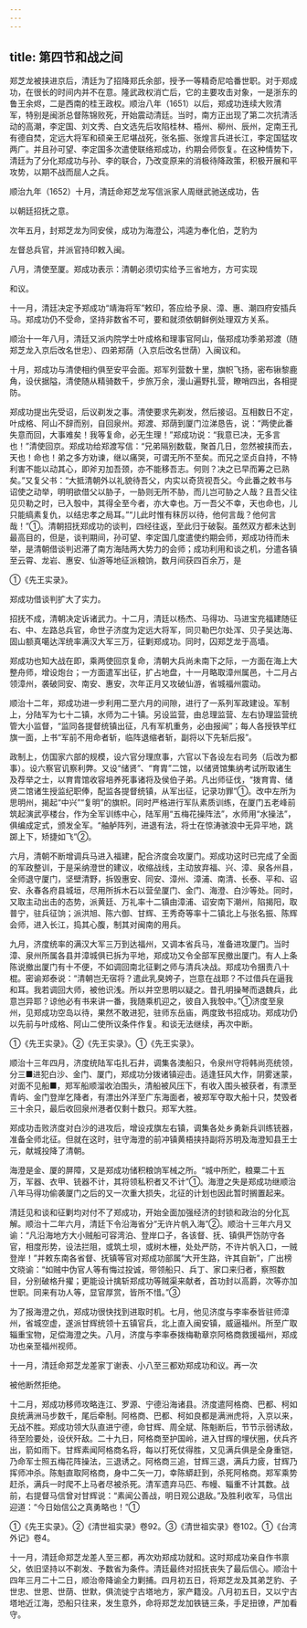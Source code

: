```yaml
---
---
---
```

title: 第四节和战之间
---



郑芝龙被挟进京后，清廷为了招降郑氏余部，授予一等精奇尼哈番世职。对于郑成功，在很长的时间内并不在意。隆武政权消亡后，它的主要攻击对象，一是浙东的鲁王余烬，二是西南的桂王政权。顺治八年（1651）以后，郑成功连续大败清军，特别是闽浙总督陈锦败死，开始震动清廷。当时，南方正出现了第二次抗清活动的高潮，李定国、刘文秀、白文选先后攻陷桂林、梧州、柳州、辰州，定南王孔有德自焚，定远大将军和硕亲王尼堪战死，张名振、张煌言兵进长江，李定国猛攻两广。并且孙可望、李定国多次遣使联络郑成功，约期会师恢复。在这种情势下，清廷为了分化郑成功与孙、李的联合，乃改变原来的消极待降政策，积极开展和平攻势，以期不战而屈人之兵。

顺治九年（1652）十月，清廷命郑芝龙写信派家人周继武驰送成功，告

以朝廷招抚之意。

次年五月，封郑芝龙为同安侯，成功为海澄公，鸿逵为奉化伯，芝豹为

左督总兵官，并派官持印敕入闽。

八月，清使至厦。郑成功表示：清朝必须切实给予三省地方，方可实现

和议。

十一月，清廷决定予郑成功“靖海将军”敕印，答应给予泉、漳、惠、潮四府安插兵马。郑成功仍不受命，坚持非数省不可，要和就须依朝鲜例处理双方关系。

顺治十一年八月，清廷又派内院学士叶成格和理事官阿山，偕郑成功季弟郑渡（随郑芝龙入京后改名世忠）、四弟郑荫（入京后改名世荫）入闽议和。

十月，郑成功与清使相约俱至安平会面。郑军列营数十里，旗帜飞扬，密布锹黎鹿角，设伏据隘，清使随从精骑数千，步旅万余，漫山遍野扎营，瞭哨四出，各相提防。

郑成功提出先受诏，后议剃发之事。清使要求先剃发，然后接诏。互相数日不定，叶成格、阿山不辞而别，自回泉州。郑渡、郑荫到厦门泣涕恳告，说：“两使此番失意而回，大事难矣！我等复命，必无生理！”郑成功说：“我意已决，无多言也！”清使回京。郑成功给郑渡写信：“兄弟隔别数载，聚首几日，忽然被挟而去，天也！命也！弟之多方劝谏，继以痛哭，可谓无所不至矣。而兄之坚贞自持，不特利害不能以动其心，即斧刃加吾颈，亦不能移吾志。何则？决之已早而筹之已熟矣。”又复父书：“大抵清朝外以礼貌待吾父，内实以奇货视吾父。今此番之敕书与诏使之动举，明明欲借父以胁子，一胁则无所不胁，而儿岂可胁之人哉？且吾父往见贝勒之时，已入彀中，其得全至今者，亦大幸也。万一吾父不幸，天也命也，儿只能缟素复仇，以结忠孝之局耳。”“儿此时惟有秣厉以待，他何言哉？他何言哉！”①。清朝招抚郑成功的谈判，四经往返，至此归于破裂。虽然双方都未达到最高目的，但是，谈判期间，孙可望、李定国几度遣使约期会师，郑成功待而未举，是清朝借谈判迟滞了南方海陆两大势力的会师；成功利用和谈之机，分遣各镇至云霄、龙岩、惠安、仙游等地征派粮饷，数月间获四百余万，是

①《先王实录》。

郑成功借谈判扩大了实力。

招抚不成，清朝决定诉诸武力。十二月，清廷以杨杰、马得功、马进宝充福建随征右、中、左路总兵官，命世子济度为定远大将军，同贝勒巴尔处浑、贝子吴达海、固山额真噶达浑统率满汉大军三万，征剿郑成功。同时，囚郑芝龙于高墙。

郑成功也知大战在即，乘两使回京复命，清朝大兵尚未南下之际，一方面在海上大整舟师，增设炮台；一方面遣军出征，扩占地盘，十一月略取漳州属邑，十二月占领漳州，袭破同安、南安、惠安，次年正月又攻破仙游，省城福州震动。

顺治十二年，郑成功进一步利用二至六月的间隙，进行了一系列军政建设。军制上，分陆军为七十二镇，水师为二十镇。另设监营，由总理监营、左右协理监营统管大小监督，“监同各提督统镇出征，凡有军机重务，必由报闻”；每人各授铁竿红旗一面，上书“军前不用命者斩，临阵退缩者斩，副将以下先斩后报”。

政制上，仿国家六部的规模，设六官分理庶事，六官以下各设左右司务（后改为都事）。设六察官讥察利弊。又设“储贤”、“育胄”二馆，以储贤馆集纳考试所取诸生及荐举之士，以育胄馆收容培养死事诸将及侯伯子弟。凡出师征伐，“拨育胄、储贤二馆诸生授监纪职俸，配监各提督统镇，从军出征，记录功罪”①。改中左所为思明州，揭起“中兴”“复明”的旗帜。同时严格进行军队素质训练，在厦门五老峰前筑起演武亭楼台，作为全军训练中心，陆军用“五梅花操阵法”，水师用“水操法”，俱编成定式，颁发全军。“舳舻阵列，进退有法，将士在惊涛骇浪中无异平地，跳踯上下，矫捷如飞”②。

六月，清朝不断增调兵马进入福建，配合济度会攻厦门。郑成功这时已完成了全面的军政整训，于是采纳澄世的建议，收缩战线，主动放弃福、兴、漳、泉各州县，全师退守厦门，坚壁清野，拆毁惠安、同安、漳州、漳浦、南清、长泰、平和、诏安、永春各府县城垣，尽用所拆木石以营垒厦门、金门、海澄、白沙等处。同时，又取主动出击的态势，派黄廷、万礼率十二镇由漳浦、诏安南下潮州，陷揭阳，取普宁，驻兵征饷；派洪旭、陈六御、甘辉、王秀奇等率十二镇北上与张名振、陈辉会师，进入长江，捣其心腹，制其对闽南的用兵。

九月，济度统率的满汉大军三万到达福州，又调本省兵马，准备进攻厦门。当时漳、泉州所属各县并漳城俱已拆为平地，郑成功又令全部军民撤出厦门。有人上条陈说撤出厦门有十不便，不如调回南北征剿之师与清兵决战。郑成功令捆责八十棍。密谕郑泰说：“清朝岂无宿将？遣此乳臭姱子，岂意在战耶？不过借兵在逼我和耳。我若调回大师，被他识浅。所以并空思明以疑之。昔孔明操琴而退魏兵，此意岂异耶？谅他必有书来讲一番，我随乘机迎之，彼自入我彀中。”①济度至泉州，见郑成功空岛以待，果然不敢进犯，驻师东岳庙，两度致书招成功。郑成功仍以先前与叶成格、阿山二使所议条件作复。和谈无法继续，再次中断。

①《先王实录》。②《先王实录》。①《先王实录》。

顺治十三年四月，济度统陆军屯扎石井，调集各澳船只，令泉州守将韩尚亮统领，分三■进犯白沙、金门、厦门，郑成功分拨诸镇迎击。适逢狂风大作，阴雾迷蒙，对面不见船■，郑军船顺溜收泊围头，清船被风压下，有收入围头被获者，有漂至青屿、金门登岸乞降者，有漂出外洋至广东海面者，被郑军夺取大船十只，焚毁者三十余只，最后收回泉州港者仅剩十数只。郑军大胜。

郑成功击败济度对白沙的进攻后，增设戎旗左右镇，调集各处乡勇新兵训练铳器，准备全师北征。但就在这时，驻守海澄的前冲镇黄梧挟持副将苏明及海澄知县王士元，献城投降了清朝。

海澄是金、厦的屏障，又是郑成功储积粮饷军械之所。“城中所贮，粮粟二十五万，军器、衣甲、铳器不计，其将领私积者又不计”①。海澄之失是郑成功继顺治八年马得功偷袭厦门之后的又一次重大损失，北征的计划也因此暂时搁置起来。

清廷见和谈和征剿均对付不了郑成功，开始全面加强经济的封锁和政治的分化瓦解。顺治十二年六月，清廷下令沿海省分“无许片帆入海”②。顺治十三年六月又谕：“凡沿海地方大小贼船可容湾泊、登岸口子，各该督、抚、镇俱严饬防守各官，相度形势，设法拦阻，或筑土坝，或树木栅，处处严防，不许片帆入口，一贼登岸！”并敕东南各省督、抚镇等官对郑成功部属“大开生路，许其自新”，广出榜文晓谕：“如贼中伪官人等有悔过投诚，带领船只、兵丁、家口来归者，察照数目，分别破格升擢；更能设计擒斩郑成功等贼渠来献者，首功封以高爵，次等亦加世职。同来有功人等，显官厚赏，皆所不惜。”③

为了报海澄之仇，郑成功很快找到进取时机。七月，他见济度与李率泰皆驻师漳州，省城空虚，遂派甘辉统领十五镇官兵，北上直入闽安镇，威逼福州。所至广取辎重宝物，足偿海澄之失。八月，济度与李率泰拨梅勒章京阿格商救援福州，郑成功也亲至福州视师。

十一月，清廷命郑芝龙差家丁谢表、小八至三都劝郑成功和议。再一次

被他断然拒绝。

十二月，郑成功移师攻略连江、罗源、宁德沿海诸县。济度遣阿格商、巴都、柯如良统满洲马步数千，尾后牵制。阿格商、巴都、柯如良都是满洲虎将，入京以来，无战不胜。郑成功领大队直进宁德，命甘辉、周全斌、陈魁断后，节节示弱诱敌，待至险要处，设伏歼敌。二十九日，阿格商至护国岭，进入甘辉的埋伏圈，伏兵齐出，箭如雨下。甘辉素闻阿格商名将，每以打死仗得胜，又见满兵俱是全身重铠，乃命军士照五梅花阵操法，三退诱之。阿格商三追，甘辉三退，满兵力疲，甘辉乃挥师冲杀。陈魁直取阿格商，身中二矢一刀，幸陈蟒赶到，杀死阿格商。郑军乘势赶杀，满兵一时爬不上马者尽被杀死。清军遗弃马匹、布幔、辎重不计其数。战前，右提督马信曾对甘辉说：“素闻公善战，明日观公退敌。”及胜利收军，马信出迎道：“今日始信公之真勇略也！”①

①《先王实录》。②《清世祖实录》卷92。③《清世祖实录》卷102。①《台湾外记》卷4。

十一月，清廷命郑芝龙差人至三都，再次劝郑成功就和。这时郑成功亲自作书禀父，依旧坚持以不剃发、予数省为条件。清廷最终对招抚丧失了最后信心。顺治十四年三月二十二日，顺治帝降谕全力剿捕。四月初五日，将郑芝龙及其弟芝豹、子世忠、世恩、世荫、世默，俱流徙宁古塔地方，家产籍没。八月初五日，又以宁古塔地近江海，恐船只往来，发生意外，命将郑芝龙加铁链三条，手足扭镣，严加看守。